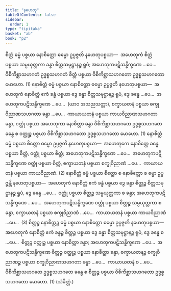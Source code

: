 ```yaml
---
title: "နဟေတု"
tableOfContents: false
sidebar:
  order: 1
type: "tipitaka"
basket: "ab"
book: "p2"
---
```



<DynamicBreadcrumb />

<Division number="64" book="p2" e="ch" v="38" p="319">

<Paragraph number="2466" book="p2">
စိတ္တံ ဓမ္မံ ပစ္စယာ နောစိတ္တော ဓမ္မော ဥပ္ပဇ္ဇတိ နဟေတုပစ္စယာ—  အဟေတုကံ စိတ္တံ ပစ္စယာ သမ္ပယုတ္တကာ ခန္ဓာ စိတ္တသမုဋ္ဌာနဉ္စ ရူပံ; အဟေတုကပဋိသန္ဓိက္ခဏေ …ပေ…  ဝိစိကိစ္ဆာသဟဂတံ ဥဒ္ဓစ္စသဟဂတံ စိတ္တံ ပစ္စယာ ဝိစိကိစ္ဆာသဟဂတော ဥဒ္ဓစ္စသဟဂတော မောဟော. (1)
</Paragraph>

</Division>
<Division number="65" book="p2" e="ch" v="38" p="319">

<Paragraph number="2467" book="p2">
နောစိတ္တံ ဓမ္မံ ပစ္စယာ နောစိတ္တော ဓမ္မော ဥပ္ပဇ္ဇတိ နဟေတုပစ္စယာ—  အဟေတုကံ နောစိတ္တံ ဧကံ ခန္ဓံ ပစ္စယာ ဒွေ ခန္ဓာ စိတ္တသမုဋ္ဌာနဉ္စ ရူပံ, ဒွေ ခန္ဓေ …ပေ…  အဟေတုကပဋိသန္ဓိက္ခဏေ …ပေ…  (ယာဝ အသညသတ္တာ), စက္ခာယတနံ ပစ္စယာ စက္ခုဝိညာဏသဟဂတာ ခန္ဓာ …ပေ…  ကာယာယတနံ ပစ္စယာ ကာယဝိညာဏသဟဂတာ ခန္ဓာ, ဝတ္ထုံ ပစ္စယာ အဟေတုကာ နောစိတ္တာ ခန္ဓာ ဝိစိကိစ္ဆာသဟဂတေ ဥဒ္ဓစ္စသဟဂတေ ခန္ဓေ စ ဝတ္ထုဉ္စ ပစ္စယာ ဝိစိကိစ္ဆာသဟဂတော ဥဒ္ဓစ္စသဟဂတော မောဟော. (1)
</Paragraph>

<Paragraph number="2468" book="p2">
နောစိတ္တံ ဓမ္မံ ပစ္စယာ စိတ္တော ဓမ္မော ဥပ္ပဇ္ဇတိ နဟေတုပစ္စယာ—  အဟေတုကေ နောစိတ္တေ ခန္ဓေ ပစ္စယာ စိတ္တံ, ဝတ္ထုံ ပစ္စယာ စိတ္တံ; အဟေတုကပဋိသန္ဓိက္ခဏေ …ပေ…  အဟေတုကပဋိသန္ဓိက္ခဏေ ဝတ္ထုံ ပစ္စယာ စိတ္တံ, စက္ခာယတနံ ပစ္စယာ စက္ခုဝိညာဏံ …ပေ…  ကာယာယတနံ ပစ္စယာ ကာယဝိညာဏံ. (2)
</Paragraph>

<Paragraph number="2469" book="p2">
နောစိတ္တံ ဓမ္မံ ပစ္စယာ စိတ္တော စ နောစိတ္တော စ ဓမ္မာ ဥပ္ပဇ္ဇန္တိ နဟေတုပစ္စယာ—  အဟေတုကံ နောစိတ္တံ ဧကံ ခန္ဓံ ပစ္စယာ ဒွေ ခန္ဓာ စိတ္တဉ္စ စိတ္တသမုဋ္ဌာနဉ္စ ရူပံ, ဒွေ ခန္ဓေ …ပေ…  ဝတ္ထုံ ပစ္စယာ စိတ္တဉ္စ သမ္ပယုတ္တကာ စ ခန္ဓာ; အဟေတုကပဋိသန္ဓိက္ခဏေ …ပေ…  အဟေတုကပဋိသန္ဓိက္ခဏေ ဝတ္ထုံ ပစ္စယာ စိတ္တဉ္စ သမ္ပယုတ္တကာ စ ခန္ဓာ, စက္ခာယတနံ ပစ္စယာ စက္ခုဝိညာဏံ …ပေ…  ကာယာယတနံ ပစ္စယာ ကာယဝိညာဏံ …ပေ…  (3)
</Paragraph>

<Paragraph number="2470" book="p2">
စိတ္တဉ္စ နောစိတ္တဉ္စ ဓမ္မံ ပစ္စယာ နောစိတ္တော ဓမ္မော ဥပ္ပဇ္ဇတိ နဟေတုပစ္စယာ—  အဟေတုကံ နောစိတ္တံ ဧကံ ခန္ဓဉ္စ စိတ္တဉ္စ ပစ္စယာ ဒွေ ခန္ဓာ စိတ္တသမုဋ္ဌာနဉ္စ ရူပံ, ဒွေ ခန္ဓေ စ …ပေ…  စိတ္တဉ္စ ဝတ္ထုဉ္စ ပစ္စယာ နောစိတ္တာ ခန္ဓာ; အဟေတုကပဋိသန္ဓိက္ခဏေ …ပေ…  အဟေတုကပဋိသန္ဓိက္ခဏေ စိတ္တဉ္စ ဝတ္ထုဉ္စ ပစ္စယာ နောစိတ္တာ ခန္ဓာ, စက္ခာယတနဉ္စ စက္ခုဝိညာဏဉ္စ ပစ္စယာ စက္ခုဝိညာဏသဟဂတာ ခန္ဓာ …ပေ…  ကာယာယတနံ စ …ပေ…  ဝိစိကိစ္ဆာသဟဂတေ ဥဒ္ဓစ္စသဟဂတေ ခန္ဓေ စ စိတ္တဉ္စ ပစ္စယာ ဝိစိကိစ္ဆာသဟဂတော ဥဒ္ဓစ္စသဟဂတော မောဟော. (1) (သံခိတ္တံ.)
</Paragraph>
</Division>